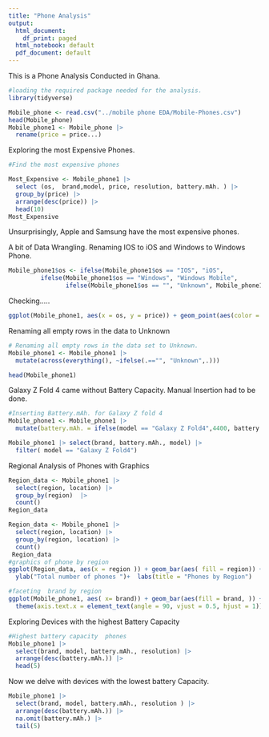 ```yaml
---
title: "Phone Analysis"
output:
  html_document:
    df_print: paged
  html_notebook: default
  pdf_document: default
---
```


This is a Phone Analysis Conducted in Ghana.

```r
#loading the required package needed for the analysis.
library(tidyverse)

```
```r
Mobile_phone <- read.csv("../mobile phone EDA/Mobile-Phones.csv")
head(Mobile_phone)
Mobile_phone1 <- Mobile_phone |> 
  rename(price = price...)
```

 Exploring the most Expensive Phones.
```r
#Find the most expensive phones 

Most_Expensive <- Mobile_phone1 |>
  select (os,  brand,model, price, resolution, battery.mAh. ) |>
  group_by(price) |> 
  arrange(desc(price)) |> 
  head(10)
Most_Expensive
```
Unsurprisingly, Apple and Samsung have the most expensive phones.


A bit of Data Wrangling. 
Renaming IOS to iOS and Windows to Windows Phone.
```r
Mobile_phone1$os <- ifelse(Mobile_phone1$os == "IOS", "iOS", 
         ifelse(Mobile_phone1$os == "Windows", "Windows Mobile",
                ifelse(Mobile_phone1$os == "", "Unknown", Mobile_phone1$os)))
```
Checking.....
```r
ggplot(Mobile_phone1, aes(x = os, y = price)) + geom_point(aes(color = os))
```

Renaming all empty rows in the data to Unknown
```r
# Renaming all empty rows in the data set to Unknown.
Mobile_phone1 <- Mobile_phone1 |>
  mutate(across(everything(), ~ifelse(.=="", "Unknown",.)))

head(Mobile_phone1)
```

Galaxy Z Fold 4 came without Battery Capacity. Manual Insertion had to be done.
```r
#Inserting Battery.mAh. for Galaxy Z fold 4
Mobile_phone1 <- Mobile_phone1 |>
  mutate(battery.mAh. = ifelse(model == "Galaxy Z Fold4",4400, battery.mAh. ))

Mobile_phone1 |> select(brand, battery.mAh., model) |>
  filter( model == "Galaxy Z Fold4")
```

Regional Analysis of Phones with Graphics
```r
Region_data <- Mobile_phone1 |> 
  select(region, location) |> 
  group_by(region)  |>
  count()
Region_data

Region_data <- Mobile_phone1 |> 
  select(region, location) |> 
  group_by(region, location) |>
  count()
 Region_data
#graphics of phone by region
ggplot(Region_data, aes(x = region )) + geom_bar(aes( fill = region)) + 
  ylab("Total number of phones ")+  labs(title = "Phones by Region")
```
```r
#faceting  brand by region 
ggplot(Mobile_phone1, aes( x= brand)) + geom_bar(aes(fill = brand, )) + facet_grid(~ region) +
  theme(axis.text.x = element_text(angle = 90, vjust = 0.5, hjust = 1))
```
Exploring Devices with the highest Battery Capacity
```r
#Highest battery capacity  phones
Mobile_phone1 |>
  select(brand, model, battery.mAh., resolution) |>
  arrange(desc(battery.mAh.)) |>
  head(5) 
```
Now we delve with devices with the lowest battery Capacity.
```r
Mobile_phone1 |>
  select(brand, model, battery.mAh., resolution ) |>
  arrange(desc(battery.mAh.)) |>
  na.omit(battery.mAh.) |>
  tail(5) 
```

